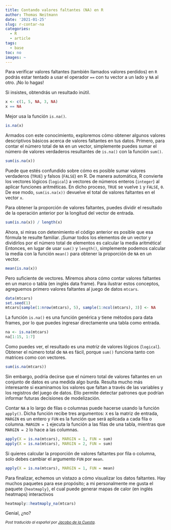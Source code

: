 ```yaml
---
title: Contando valores faltantes (NA) en R
author: Thomas Neitmann
date: '2021-01-25'
slug: r-contar-na
categories:
  - R
  - article
tags:
  - base
toc: no
images: ~
---
```


Para verificar valores faltantes (también llamados valores perdidos) en `R` podrás estar tentado a usar el operador `==` con tu vector a un lado y `NA` al otro. ¡No lo hagas!

Si insistes, obtendrás un resultado inútil.

```r
x <- c(1, 5, NA, 3, NA)
x == NA
```

Mejor usa la función `is.na()`.

```r
is.na(x)
```

Armados con este conocimiento, exploremos cómo obtener algunos valores descriptivos básicos acerca de valores faltantes en tus datos. Primero, para contar el número total de `NA` en un vector, simplemente puedes sumar el número de valores verdaderos resultantes de `is.na()` con la función `sum()`.

```r
sum(is.na(x))
```

Puede que estés confundido sobre cómo es posible sumar valores verdaderos (`TRUE`) y falsos (`FALSE`) en R. De manera automática, R convierte los vectores lógicos (`logical`) a vectores de números enteros (`integer`) al aplicar funciones aritméticas. En dicho proceso, `TRUE` se vuelve `1` y `FALSE`, `0`. De ese modo, `sum(is.na(x))` devuelve el total de valores faltantes en el vector `x`.

<script async src="https://pagead2.googlesyndication.com/pagead/js/adsbygoogle.js"></script>
<!-- B -->
<ins class="adsbygoogle"
     style="display:block"
     data-ad-client="ca-pub-1597114514381206"
     data-ad-slot="6037303850"
     data-ad-format="auto"
     data-full-width-responsive="true"></ins>
<script>
     (adsbygoogle = window.adsbygoogle || []).push({});
</script>

Para obtener la proporción de valores faltantes, puedes dividir el resultado de la operación anterior por la longitud del vector de entrada.

```r
sum(is.na(x)) / length(x)
```

Ahora, si miras con detenimiento el código anterior es posible que esa fórmula te resulte familiar. ¡Sumar todos los elementos de un vector y dividirlos por el número total de elementos es calcular la media aritmética! Entonces, en lugar de usar `sum()` y `length()`, simplemente podemos calcular la media con la función `mean()` para obtener la proporción de `NA` en un vector.

```r
mean(is.na(x))
```

Pero suficiente de vectores. Miremos ahora cómo contar valores faltantes en un marco o tabla (en inglés data frame). Para ilustrar estos conceptos, agreguemos primero valores faltantes al juego de datos `mtcars`.

```r
data(mtcars)
set.seed(1)
mtcars[sample(1:nrow(mtcars), 5), sample(1:ncol(mtcars), 3)] <- NA
```

La función `is.na()` es una función genérica y tiene métodos para data frames, por lo que puedes ingresar directamente una tabla como entrada.

```r
na <- is.na(mtcars)
na[1:15, 1:7]
```

Como puedes ver, el resultado es una *matriz* de valores lógicos (`logical`). Obtener el número total de `NA` es fácil, porque `sum()` funciona tanto con matrices como con vectores.

```r
sum(is.na(mtcars))
```

Sin embargo, podría decirse que el número total de valores faltantes en un conjunto de datos es una medida algo burda. Resulta mucho más interesante si examinamos los valores que faltan a través de las variables y los registros del juego de datos. Ello permite detectar patrones que podrían informar futuras decisiones de modelización.

<script async src="https://pagead2.googlesyndication.com/pagead/js/adsbygoogle.js"></script>
<!-- B -->
<ins class="adsbygoogle"
     style="display:block"
     data-ad-client="ca-pub-1597114514381206"
     data-ad-slot="6037303850"
     data-ad-format="auto"
     data-full-width-responsive="true"></ins>
<script>
     (adsbygoogle = window.adsbygoogle || []).push({});
</script>

Contar `NA` a lo largo de filas o columnas puede hacerse usando la función `apply()`. Dicha función recibe tres argumentos: `X` es la matriz de entrada, `MARGIN` es un entero y `FUN` es la función que será aplicada a cada fila o columna. `MARGIN = 1` ejecuta la función a las filas de una tabla, mientras que `MARGIN = 2` lo hace a las columnas.

```r
apply(X = is.na(mtcars), MARGIN = 1, FUN = sum)
apply(X = is.na(mtcars), MARGIN = 2, FUN = sum)
```

Si quieres calcular la proporción de valores faltantes por fila o columna, solo debes cambiar el argumento `FUN` por `mean`.

```r
apply(X = is.na(mtcars), MARGIN = 1, FUN = mean)
```

Para finalizar, echemos un vistazo a cómo visualizar los datos faltantes. Hay muchos paquetes para ese propósito; a mi personalmente me gusta el paquete `{heatmaply}`, el cual puede generar mapas de calor (en inglés heatmaps) interactivos

```r
heatmaply::heatmaply_na(mtcars)
```

Genial, ¿no?

*<small>Post traducido al español por [Jacobo de la Cuesta](https://twitter.com/idontknomics).</small>*

